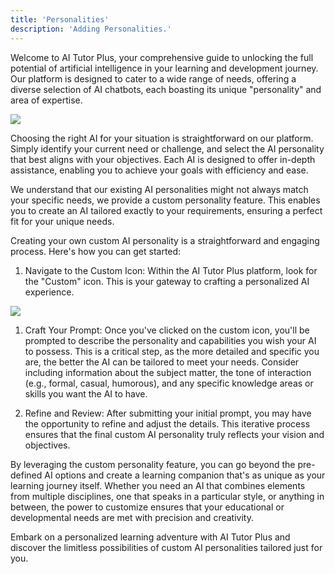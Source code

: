 ```yaml
---
title: 'Personalities'
description: 'Adding Personalities.'
---
```


Welcome to AI Tutor Plus, your comprehensive guide to unlocking the full potential of artificial intelligence in your learning and development journey. Our platform is designed to cater to a wide range of needs, offering a diverse selection of AI chatbots, each boasting its unique "personality" and area of expertise.

![](https://docs.myapps.ai/storage/page_media/2a731bcd-67f5-4737-8017-195e95259b27.png)

Choosing the right AI for your situation is straightforward on our platform. Simply identify your current need or challenge, and select the AI personality that best aligns with your objectives. Each AI is designed to offer in-depth assistance, enabling you to achieve your goals with efficiency and ease.

We understand that our existing AI personalities might not always match your specific needs, we provide a custom personality feature. This enables you to create an AI tailored exactly to your requirements, ensuring a perfect fit for your unique needs.

Creating your own custom AI personality is a straightforward and engaging process. Here's how you can get started:

1.  Navigate to the Custom Icon: Within the AI Tutor Plus platform, look for the "Custom" icon. This is your gateway to crafting a personalized AI experience.

![](https://docs.myapps.ai/storage/page_media/d4ce917f-4056-4e10-9a4a-b7b2b0469314.png)

1.  Craft Your Prompt: Once you've clicked on the custom icon, you'll be prompted to describe the personality and capabilities you wish your AI to possess. This is a critical step, as the more detailed and specific you are, the better the AI can be tailored to meet your needs. Consider including information about the subject matter, the tone of interaction (e.g., formal, casual, humorous), and any specific knowledge areas or skills you want the AI to have.

1.  Refine and Review: After submitting your initial prompt, you may have the opportunity to refine and adjust the details. This iterative process ensures that the final custom AI personality truly reflects your vision and objectives.

By leveraging the custom personality feature, you can go beyond the pre-defined AI options and create a learning companion that's as unique as your learning journey itself. Whether you need an AI that combines elements from multiple disciplines, one that speaks in a particular style, or anything in between, the power to customize ensures that your educational or developmental needs are met with precision and creativity.

Embark on a personalized learning adventure with AI Tutor Plus and discover the limitless possibilities of custom AI personalities tailored just for you.